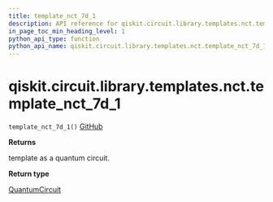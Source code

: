 ```yaml
---
title: template_nct_7d_1
description: API reference for qiskit.circuit.library.templates.nct.template_nct_7d_1
in_page_toc_min_heading_level: 1
python_api_type: function
python_api_name: qiskit.circuit.library.templates.nct.template_nct_7d_1
---
```


# qiskit.circuit.library.templates.nct.template\_nct\_7d\_1

<span id="qiskit.circuit.library.templates.nct.template_nct_7d_1" />

`template_nct_7d_1()` [GitHub](https://github.com/qiskit/qiskit/tree/stable/0.18/qiskit/circuit/library/templates/nct/template_nct_7d_1.py "view source code")

**Returns**

template as a quantum circuit.

**Return type**

[QuantumCircuit](qiskit.circuit.QuantumCircuit "qiskit.circuit.QuantumCircuit")

